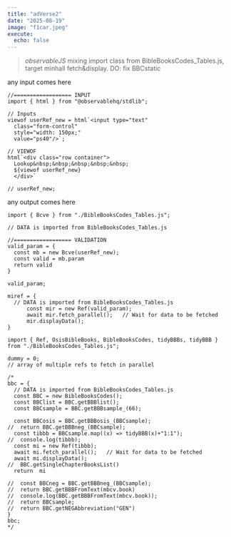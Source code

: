 ```yaml
---
title: "adVerse2"
date: "2025-08-19"
image: "f1car.jpeg"
execute:
  echo: false
---
```


> *observableJS* mixing import class from BibleBooksCodes_Tables.js, target minhall fetch&display. DO: fix BBCstatic

::: {#inputDiv}
any input comes here
:::

```ojs
//================== INPUT
import { html } from "@observablehq/stdlib";

// Inputs
viewof userRef_new = html`<input type="text" 
  class="form-control" 
  style="width: 150px;"
  value="ps40"/>`;
  
// VIEWOF
html`<div class="row container">
  Lookup&nbsp;&nbsp;&nbsp;&nbsp;&nbsp;
  ${viewof userRef_new}
  </div>`  

// userRef_new;  

```

::: {#outputDiv}
any output comes here
:::

```ojs
import { Bcve } from "./BibleBooksCodes_Tables.js";

// DATA is imported from BibleBooksCodes_Tables.js

//================== VALIDATION
valid_param = {
  const mb = new Bcve(userRef_new);
  const valid = mb.param
  return valid
}

valid_param;

miref = {
  // DATA is imported from BibleBooksCodes_Tables.js
      const mir = new Ref(valid_param);
      await mir.fetch_parallel();   // Wait for data to be fetched
      mir.displayData(); 
}

```

```ojs
import { Ref, OsisBibleBooks, BibleBooksCodes, tidyBBBs, tidyBBB } from "./BibleBooksCodes_Tables.js";

dummy = 0;
// array of multiple refs to fetch in parallel

/*
bbc = {
  // DATA is imported from BibleBooksCodes_Tables.js
  const BBC = new BibleBooksCodes();
  const BBClist	= BBC.getBBBlist();
  const BBCsample = BBC.getBBBsample_(66);

  const BBCosis = BBC.getBBBosis_(BBCsample);
//  return BBC.getBBBneg_(BBCsample);
  const tibbb = BBCsample.map((x) => tidyBBB(x)+"1:1");
//  console.log(tibbb);
  const mi = new Ref(tibbb);
  await mi.fetch_parallel();   // Wait for data to be fetched
  await mi.displayData();
//  BBC.getSingleChapterBooksList() 
  return  mi

//  const BBCneg = BBC.getBBBneg_(BBCsample);
//  return BBC.getBBBFromText(mbcv.book)
//  console.log(BBC.getBBBFromText(mbcv.book));
//  return BBCsample;
//  return BBC.getNEGAbbreviation("GEN")
}
bbc;
*/
```
